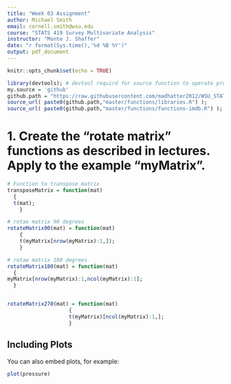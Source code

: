 ```yaml
---
title: "Week 03 Assignment"
author: Michael Smith
email: cornell.smith@wsu.edu
course: "STATS 419 Survey Multivariate Analysis"
instructor: "Monte J. Shaffer"
date: "r format(Sys.time(),'%d %B %Y')"
output: pdf_document
---
```


```r
knitr::opts_chunk$set(echo = TRUE)

```


```r
library(devtools); # devtool requird for source function to operate properly
my.source = 'github'
github.path = "https://raw.githubusercontent.com/madhatter2012/WSU_STATS419_FALL2020/";
source_url( paste0(github.path,"master/functions/libraries.R") );
source_url( paste0(github.path,"master/functions/functions-imdb.R") );

```



# 1. Create the "rotate matrix" functions as described in lectures.  Apply to the example "myMatrix".

```r

# Function to transpose matrix
transposeMatrix = function(mat)
  {
  t(mat);	
	}

# rotae matrix 90 degrees				
rotateMatrix90(mat)	= function(mat)
	{
	t(myMatrix[nrow(myMatrix):1,]);
	}

# rotae matrix 180 degrees
rotateMatrix180(mat) = function(mat)
  {
myMatrix[nrow(myMatrix):1,ncol(myMatrix):1];
  }	


rotateMatrix270(mat) = function(mat)
					{
					t(myMatrix)[ncol(myMatrix):1,];
					}

```


















## Including Plots

You can also embed plots, for example:

```r
plot(pressure)
```
